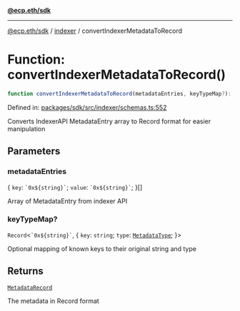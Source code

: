 [**@ecp.eth/sdk**](../../index.mdx)

***

[@ecp.eth/sdk](/sdk-reference/index.mdx) / [indexer](/sdk-reference/indexer/index.mdx) / convertIndexerMetadataToRecord

# Function: convertIndexerMetadataToRecord()

```ts
function convertIndexerMetadataToRecord(metadataEntries, keyTypeMap?): MetadataRecord;
```

Defined in: [packages/sdk/src/indexer/schemas.ts:552](https://github.com/ecp-eth/comments-monorepo/blob/main/packages/sdk/src/indexer/schemas.ts#L552)

Converts IndexerAPI MetadataEntry array to Record format for easier manipulation

## Parameters

### metadataEntries

\{
  `key`: `` `0x${string}` ``;
  `value`: `` `0x${string}` ``;
\}[]

Array of MetadataEntry from indexer API

### keyTypeMap?

`Record`\<`` `0x${string}` ``, \{
  `key`: `string`;
  `type`: [`MetadataType`](/sdk-reference/comments/type-aliases/MetadataType.mdx);
\}\>

Optional mapping of known keys to their original string and type

## Returns

[`MetadataRecord`](/sdk-reference/comments/type-aliases/MetadataRecord.mdx)

The metadata in Record format
